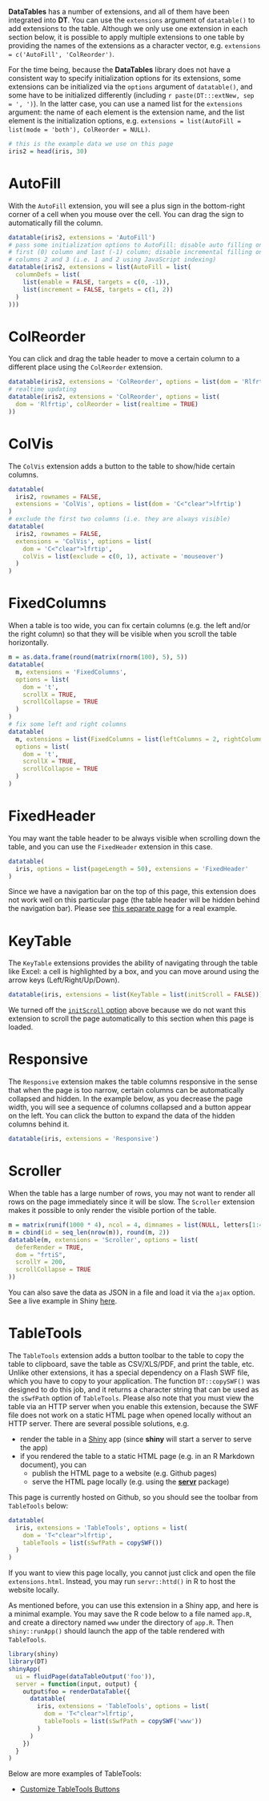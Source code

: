 **DataTables** has a number of extensions, and all of them have been integrated into **DT**. You can use the `extensions` argument of `datatable()` to add extensions to the table. Although we only use one extension in each section below, it is possible to apply multiple extensions to one table by providing the names of the extensions as a character vector, e.g. `extensions = c('AutoFill', 'ColReorder')`.

For the time being, because the **DataTables** library does not have a consistent way to specify initialization options for its extensions, some extensions can be initialized via the `options` argument of `datatable()`, and some have to be initialized differently (including `r paste(DT:::extNew, sep = ', ')`). In the latter case, you can use a named list for the `extensions` argument: the name of each element is the extension name, and the list element is the initialization options, e.g. `extensions = list(AutoFill = list(mode = 'both'), ColReorder = NULL)`.

```r
# this is the example data we use on this page
iris2 = head(iris, 30)
```

# AutoFill

With the `AutoFill` extension, you will see a plus sign in the bottom-right corner of a cell when you mouse over the cell. You can drag the sign to automatically fill the column.

```r
datatable(iris2, extensions = 'AutoFill')
# pass some initialization options to AutoFill: disable auto filling on the
# first (0) column and last (-1) column; disable incremental filling on the
# columns 2 and 3 (i.e. 1 and 2 using JavaScript indexing)
datatable(iris2, extensions = list(AutoFill = list(
  columnDefs = list(
    list(enable = FALSE, targets = c(0, -1)),
    list(increment = FALSE, targets = c(1, 2))
  )
)))
```

# ColReorder

You can click and drag the table header to move a certain column to a different place using the `ColReorder` extension.

```r
datatable(iris2, extensions = 'ColReorder', options = list(dom = 'Rlfrtip'))
# realtime updating
datatable(iris2, extensions = 'ColReorder', options = list(
  dom = 'Rlfrtip', colReorder = list(realtime = TRUE)
))
```

# ColVis

The `ColVis` extension adds a button to the table to show/hide certain columns.

```r
datatable(
  iris2, rownames = FALSE,
  extensions = 'ColVis', options = list(dom = 'C<"clear">lfrtip')
)
# exclude the first two columns (i.e. they are always visible)
datatable(
  iris2, rownames = FALSE,
  extensions = 'ColVis', options = list(
    dom = 'C<"clear">lfrtip',
    colVis = list(exclude = c(0, 1), activate = 'mouseover')
  )
)
```

# FixedColumns

When a table is too wide, you can fix certain columns (e.g. the left and/or the right column) so that they will be visible when you scroll the table horizontally.

```r
m = as.data.frame(round(matrix(rnorm(100), 5), 5))
datatable(
  m, extensions = 'FixedColumns',
  options = list(
    dom = 't',
    scrollX = TRUE,
    scrollCollapse = TRUE
  )
)
# fix some left and right columns
datatable(
  m, extensions = list(FixedColumns = list(leftColumns = 2, rightColumns = 1)),
  options = list(
    dom = 't',
    scrollX = TRUE,
    scrollCollapse = TRUE
  )
)
```

# FixedHeader

You may want the table header to be always visible when scrolling down the table, and you can use the `FixedHeader` extension in this case.

```r
datatable(
  iris, options = list(pageLength = 50), extensions = 'FixedHeader'
)
```

Since we have a navigation bar on the top of this page, this extension does not work well on this particular page (the table header will be hidden behind the navigation bar). Please see [this separate page](001-fixedheader.html) for a real example.

# KeyTable

The `KeyTable` extensions provides the ability of navigating through the table like Excel: a cell is highlighted by a box, and you can move around using the arrow keys (Left/Right/Up/Down).

```r
datatable(iris, extensions = list(KeyTable = list(initScroll = FALSE)))
```

We turned off the [`initScroll` option](http://datatables.net/extensions/keytable/options) above because we do not want this extension to scroll the page automatically to this section when this page is loaded.

# Responsive

The `Responsive` extension makes the table columns responsive in the sense that when the page is too narrow, certain columns can be automatically collapsed and hidden. In the example below, as you decrease the page width, you will see a sequence of columns collapsed and a button appear on the left. You can click the button to expand the data of the hidden columns behind it.

```r
datatable(iris, extensions = 'Responsive')
```

# Scroller

When the table has a large number of rows, you may not want to render all rows on the page immediately since it will be slow. The `Scroller` extension makes it possible to only render the visible portion of the table.

```r
m = matrix(runif(1000 * 4), ncol = 4, dimnames = list(NULL, letters[1:4]))
m = cbind(id = seq_len(nrow(m)), round(m, 2))
datatable(m, extensions = 'Scroller', options = list(
  deferRender = TRUE,
  dom = "frtiS",
  scrollY = 200,
  scrollCollapse = TRUE
))
```

You can also save the data as JSON in a file and load it via the `ajax` option. See a live example in Shiny [here](https://yihui.shinyapps.io/DT-scroller/).

# TableTools

The `TableTools` extension adds a button toolbar to the table to copy the table to clipboard, save the table as CSV/XLS/PDF, and print the table, etc. Unlike other extensions, it has a special dependency on a Flash SWF file, which you have to copy to your application. The function `DT::copySWF()` was designed to do this job, and it returns a character string that can be used as the `sSwfPath` option of `TableTools`. Please also note that you must view the table via an HTTP server when you enable this extension, because the SWF file does not work on a static HTML page when opened locally without an HTTP server. There are several possible solutions, e.g.

- render the table in a [Shiny](shiny.html) app (since **shiny** will start a server to serve the app)
- if you rendered the table to a static HTML page (e.g. in an R Markdown document), you can
    - publish the HTML page to a website (e.g. Github pages)
    - serve the HTML page locally (e.g. using the [**servr**](https://github.com/yihui/servr) package)

This page is currently hosted on Github, so you should see the toolbar from `TableTools` below:

```r
datatable(
  iris, extensions = 'TableTools', options = list(
    dom = 'T<"clear">lfrtip',
    tableTools = list(sSwfPath = copySWF())
  )
)
```

If you want to view this page locally, you cannot just click and open the file `extensions.html`. Instead, you may run `servr::httd()` in R to host the website locally.

As mentioned before, you can use this extension in a Shiny app, and here is a minimal example. You may save the R code below to a file named `app.R`, and create a directory named `www` under the directory of `app.R`. Then `shiny::runApp()` should launch the app of the table rendered with `TableTools`.

```r
library(shiny)
library(DT)
shinyApp(
  ui = fluidPage(dataTableOutput('foo')),
  server = function(input, output) {
    output$foo = renderDataTable({
      datatable(
        iris, extensions = 'TableTools', options = list(
          dom = 'T<"clear">lfrtip',
          tableTools = list(sSwfPath = copySWF('www'))
        )
      )
    })
  }
)
```

Below are more examples of TableTools:

- [Customize TableTools Buttons](003-tabletools-buttons.html)
